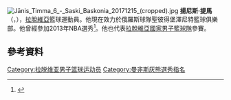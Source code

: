 {{noteTA
|T=zh-cn:亚尼斯·季马;
|1=zh-cn:亚尼斯·季马;zh-hk:揚尼斯·提馬;
}}
[[File:Jānis_Timma_6_-_Saski_Baskonia_20171215_(cropped).jpg|thumb]]
'''揚尼斯·提馬'''（{{lang-lv|'''Jānis Timma'''}}，{{bd|1992年|7月2日}}），[[拉脫維亞|拉脫維亞]]籃球運動員。他現在效力於俄羅斯球隊聖彼得堡澤尼特籃球俱樂部。他曾經參加2013年NBA選秀<ref>{{cite web |url=http://www.sportando.net/eng/usa/nba/54383/janis-timma-will-enter-the-nba-draft.html |title=Janis Timma will enter the NBA Draft |work=Sportando.net |date=April 18, 2013 |accessdate=August 4, 2013 |archive-url=https://www.webcitation.org/6GIlSAEQ1?url=http://www.sportando.net/eng/usa/nba/54383/janis-timma-will-enter-the-nba-draft.html |archive-date=2013-05-01 |dead-url=yes }}</ref>。他也代表[[拉脫維亞國家男子籃球隊|拉脫維亞國家男子籃球隊]]參賽。

==參考資料== 
{{reflist}}

{{2013 NBA Draft}}

{{Authority control}}
{{DEFAULTSORT:Timma, Jānis}}
[[Category:拉脱维亚男子篮球运动员|Category:拉脱维亚男子篮球运动员]]
[[Category:曼非斯灰熊選秀指名|Category:曼非斯灰熊選秀指名]]